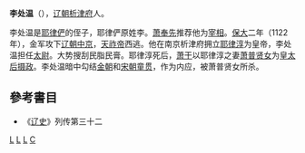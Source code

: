'''李处温'''（{{bd|？||1122年|catIdx=Y}}），[[辽朝|辽朝]][[析津府|析津府]]人。

李处温是[[耶律俨|耶律俨]]的侄子，耶律俨原姓李。[[萧奉先|萧奉先]]推荐他为[[宰相|宰相]]。[[保大_(辽朝)|保大]]二年（1122年），金军攻下[[辽朝|辽朝]][[中京|中京]]，[[天祚帝|天祚帝]]西逃。他在南京析津府拥立[[耶律淳|耶律淳]]为皇帝，李处温担任[[太尉|太尉]]。大势搜刮民脂民膏。耶律淳死后，[[萧干|萧干]]以耶律淳之妻[[萧普贤女|萧普贤女]]为[[皇太后|皇太后]][[摄政|摄政]]。李处温暗中勾结[[金朝|金朝]]和[[宋朝|宋朝]][[童贯|童贯]]，作为内应，被萧普贤女所杀。

==參考書目==
* 《[[辽史|辽史]]》列传第三十二

{{辽朝人物小作品}}
[[Category:北遼|L]]
[[Category:辽朝官员|L]]
[[Category:北京人|L]]
[[Category:李姓|C]]